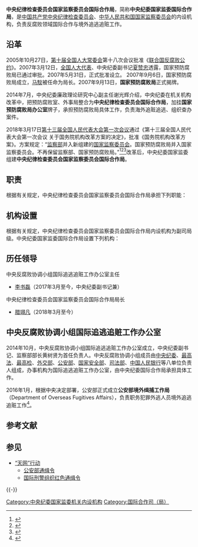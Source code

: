 {{Infobox PRCG
|机构名称=中央纪律检查委员会国家监察委员会国际合作局
|加挂牌子=中央反腐败协调小组国际追逃追赃工作办公室<br>公安部境外缉捕工作局
|标志2=Red_star.svg
|标志2说明=[[s:国务院关于国家行政机关和企业事业单位社会团体印章管理的规定|1999年规定]]：[[印章|印章]][[直径|直径]]4.5厘米，中央刊[[五角星|五角星]]，由[[中央纪委|中央纪委]][[国家监委|国家监委]]制发。
|上级机构=[[中国共产党中央纪律检查委员会|中国共产党中央纪律检查委员会]]<br>[[中华人民共和国国家监察委员会|中华人民共和国国家监察委员会]]
|机构类型=中央纪委国家监委内设机构
|行政级别=副部级
|授权法源=
|成立时间=2018年3月
|地址1=[[北京市|北京市]]
|邮编1=100741
|职位1=主任
|人员1=[[李书磊|李书磊]]
|职位2=局长
|人员2=[[腊翊凡|腊翊凡]]
|职位3=副局长
|人员3=
|a=
|b=
}}
'''中央纪律检查委员会国家监察委员会国际合作局'''，简称'''中央纪委国家监委国际合作局'''，是[[中国共产党中央纪律检查委员会|中国共产党中央纪律检查委员会]]、[[中华人民共和国国家监察委员会|中华人民共和国国家监察委员会]]的内设机构，负责反腐败领域国际合作与境外追逃追赃工作。

== 沿革 ==
2005年10月27日，[[第十届全国人民代表大会常务委员会|第十届全国人大常委会]]第十八次会议批准《[[联合国反腐败公约|联合国反腐败公约]]》。2007年3月12日，[[全国人民代表大会代表|全国人大代表]]、中央纪委副书记[[夏赞忠|夏赞忠]]透露，国家预防腐败局已通过审批。2007年5月31日，正式批准设立。 2007年9月6日，国家预防腐败局成立，[[马馼|马馼]]被任命为局长。2007年9月13日，'''国家预防腐败局'''正式揭牌。

2014年7月，中央纪委廉政理论研究中心副主任谢光辉介绍，中央纪委在机关机构改革中，把预防腐败室、外事局整合为'''中央纪律检查委员会国际合作局'''，加挂'''国家预防腐败局办公室'''牌子，承担预防腐败局具体工作，负责海外追赃追逃、组织查办案件。

2018年3月17日[[第十三届全国人民代表大会#第一次会议|第十三届全国人民代表大会第一次会议]]通过《第十三届全国人民代表大会第一次会议
关于国务院机构改革方案的决定》，批准《国务院机构改革方案》。方案规定：“[[中华人民共和国监察部|监察部]]并入新组建的[[中华人民共和国国家监察委员会|国家监察委员会]]。国家预防腐败局并入国家监察委员会。不再保留监察部、国家预防腐败局。”<ref>{{Cite web|url=http://www.npc.gov.cn/npc/dbdhhy/13_1/2018-03/14/content_2048552.htm|title=关于国务院机构改革方案的说明——2018年3月13日在第十三届全国人民代表大会第一次会议上|author=王勇|date=2018-03-13|publisher=中国人大网|access-date=2019年7月21日|archive-url=https://web.archive.org/web/20180609103422/http://www.npc.gov.cn/npc/dbdhhy/13_1/2018-03/14/content_2048552.htm|archive-date=2018年6月9日|dead-url=yes}}</ref><ref>{{Cite web|url=http://www.npc.gov.cn/npc/xinwen/2018-03/17/content_2049996.htm|title=第十三届全国人民代表大会第一次会议关于国务院机构改革方案的决定|date=2018-03-17|publisher=中国人大网|access-date=2019-07-21|archive-url=https://web.archive.org/web/20180318120500/http://www.npc.gov.cn/npc/xinwen/2018-03/17/content_2049996.htm|archive-date=2018-03-18|dead-url=yes}}</ref><ref>{{Cite web|url=http://www.npc.gov.cn/npc/xinwen/2018-03/18/content_2050371.htm|title=国务院机构改革方案|date=2018-03-17|publisher=中国人大网|access-date=2019-07-21|archive-url=https://web.archive.org/web/20180318120458/http://www.npc.gov.cn/npc/xinwen/2018-03/18/content_2050371.htm|archive-date=2018-03-18|dead-url=yes}}</ref>改革后，中央纪委国家监委组建'''中央纪律检查委员会国家监察委员会国际合作局'''。

== 职责 ==
根据有关规定，中央纪律检查委员会国家监察委员会国际合作局承担下列职能：
{{columns-list|2|
# 组织拟订国际追逃追赃政策建议和工作计划，研究国际追逃追赃工作中的重要问题；
# 汇总掌握党员和国家工作人员外逃信息；
# 组织协调重点个案追逃追赃工作，推动突破大案要案；
# 推动成员单位加强追逃追赃国际合作，建立和拓展追逃追赃国际网络；
# 统筹协调国内国外资源，推动解决国际追逃追赃工作中的重点难点问题；
# 协调、督促成员单位做好追逃追赃案件的线索初核、信息报告、立案调查、对外合作等工作。
}}

== 机构设置 ==
根据有关规定，中央纪律检查委员会国家监察委员会国际合作局内设机构为副司局级。中央纪委国家监委国际合作局设置下列机构：
{{columns-list|2|
* 综合处
* 追逃追赃处
* 研究实施联合国反腐败公约领导小组办公室
……
}}

== 历任领导 ==
{{col-begin}}
{{col-2}}
; 中央反腐败协调小组国际追逃追赃工作办公室主任
* [[李书磊|李书磊]]（2017年3月至今，中央纪委副书记兼）
{{col-2}}
; 中央纪律检查委员会国家监察委员会国际合作局局长
* [[腊翊凡|腊翊凡]]（2018年3月至今）
{{col-end}}

== 中央反腐败协调小组国际追逃追赃工作办公室 ==
2014年10月，中央反腐败协调小组国际追逃追赃工作办公室成立，中央纪委副书记、监察部部长黄树贤为首任负责人。中央反腐败协调小组成员由[[中央纪委|中央纪委]]、[[中华人民共和国最高人民法院|最高法]]、[[最高人民检察院|最高检]]、[[中华人民共和国外交部|外交部]]、[[中华人民共和国公安部|公安部]]、[[中华人民共和国国家安全部|国家安全部]]、[[中华人民共和国司法部|司法部]]、[[中国人民银行|中国人民银行]]等八单位负责人组成，办事机构为国际追逃追赃工作办公室，由中央纪委国际合作局承担具体工作。

2016年1月，根据中央决定部署，公安部正式成立'''公安部境外缉捕工作局'''（Department of Overseas Fugitives Affairs），负责职务犯罪外逃人员境外追逃追赃工作<ref name="报道0721A">{{cite web |author1=法制日报 |title=公安部成立境外缉捕工作局 |url=http://fanfu.people.com.cn/GB/n1/2016/0128/c64371-28093461.html |website=中国共产党新闻网 |accessdate=2019-07-21 |location=北京 |language=zh-cn |archive-date=2019-07-21 |archive-url=https://web.archive.org/web/20190721134439/http://fanfu.people.com.cn/GB/n1/2016/0128/c64371-28093461.html |dead-url=no }}</ref>。

== 参考文献 ==
{{Reflist}}

== 参见 ==
{{Portal|中华人民共和国|警察与执法|国际关系}}
* [[“天网”行动|“天网”行动]]
** [[公安部通缉令|公安部通缉令]]
** [[国际刑警组织|国际刑警组织]][[红色通缉令|红色通缉令]]

{{-}}
{{中华人民共和国公安部}}
{{中华人民共和国外交}}

[[Category:中央纪委国家监委机关内设机构|Category:中央纪委国家监委机关内设机构]]
[[Category:国际合作司（局）|Category:国际合作司（局）]]